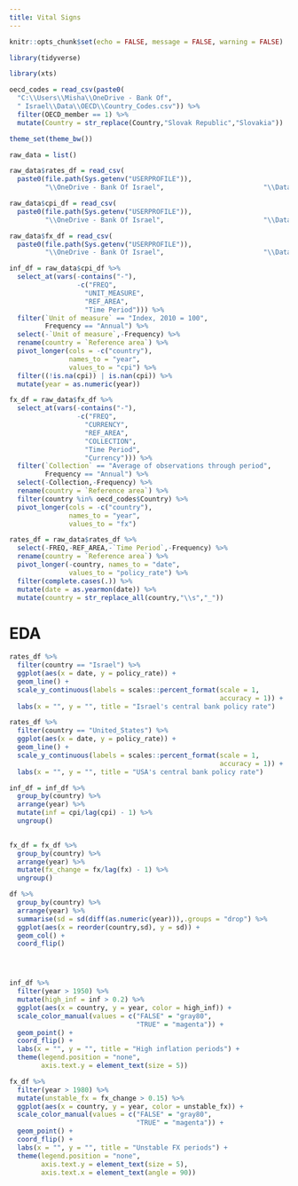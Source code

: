 ```yaml
---
title: Vital Signs
---
```



```r
knitr::opts_chunk$set(echo = FALSE, message = FALSE, warning = FALSE)
```



```r

library(tidyverse)

library(xts)

```


```r

oecd_codes = read_csv(paste0(
  "C:\\Users\\Misha\\OneDrive - Bank Of",
  " Israel\\Data\\OECD\\Country_Codes.csv")) %>% 
  filter(OECD_member == 1) %>% 
  mutate(Country = str_replace(Country,"Slovak Republic","Slovakia"))

theme_set(theme_bw())

```


```r

raw_data = list()

raw_data$rates_df = read_csv(
  paste0(file.path(Sys.getenv("USERPROFILE")),
         "\\OneDrive - Bank Of Israel",                         "\\Data\\BIS\\WEBSTATS_CBPOL_M_DATAFLOW_csv_col.csv"))

raw_data$cpi_df = read_csv(
  paste0(file.path(Sys.getenv("USERPROFILE")),
         "\\OneDrive - Bank Of Israel",                         "\\Data\\BIS\\WEBSTATS_LONG_CPI_DATAFLOW_csv_col.csv"))

raw_data$fx_df = read_csv(
  paste0(file.path(Sys.getenv("USERPROFILE")),
         "\\OneDrive - Bank Of Israel",                         "\\Data\\BIS\\WEBSTATS_XRU_CURRENT_DATAFLOW_csv_col.csv"))


```


```r

inf_df = raw_data$cpi_df %>% 
  select_at(vars(-contains("-"),
                 -c("FREQ",
                   "UNIT_MEASURE",
                   "REF_AREA",
                   "Time Period"))) %>% 
  filter(`Unit of measure` == "Index, 2010 = 100",
         Frequency == "Annual") %>% 
  select(-`Unit of measure`,-Frequency) %>% 
  rename(country = `Reference area`) %>% 
  pivot_longer(cols = -c("country"),
               names_to = "year",
               values_to = "cpi") %>% 
  filter((!is.na(cpi)) | is.nan(cpi)) %>% 
  mutate(year = as.numeric(year))


```


```r
fx_df = raw_data$fx_df %>% 
  select_at(vars(-contains("-"),
                 -c("FREQ",
                   "CURRENCY",
                   "REF_AREA",
                   "COLLECTION",
                   "Time Period",
                   "Currency"))) %>% 
  filter(`Collection` == "Average of observations through period",
         Frequency == "Annual") %>% 
  select(-Collection,-Frequency) %>% 
  rename(country = `Reference area`) %>% 
  filter(country %in% oecd_codes$Country) %>% 
  pivot_longer(cols = -c("country"),
               names_to = "year",
               values_to = "fx")
```


```r

rates_df = raw_data$rates_df %>% 
  select(-FREQ,-REF_AREA,-`Time Period`,-Frequency) %>% 
  rename(country = `Reference area`) %>% 
  pivot_longer(-country, names_to = "date",
               values_to = "policy_rate") %>% 
  filter(complete.cases(.)) %>% 
  mutate(date = as.yearmon(date)) %>% 
  mutate(country = str_replace_all(country,"\\s","_"))

```


# EDA

```r

rates_df %>% 
  filter(country == "Israel") %>% 
  ggplot(aes(x = date, y = policy_rate)) + 
  geom_line() + 
  scale_y_continuous(labels = scales::percent_format(scale = 1,
                                                     accuracy = 1)) + 
  labs(x = "", y = "", title = "Israel's central bank policy rate")

rates_df %>% 
  filter(country == "United_States") %>% 
  ggplot(aes(x = date, y = policy_rate)) + 
  geom_line() + 
  scale_y_continuous(labels = scales::percent_format(scale = 1,
                                                     accuracy = 1)) + 
  labs(x = "", y = "", title = "USA's central bank policy rate")

```




```r

inf_df = inf_df %>% 
  group_by(country) %>% 
  arrange(year) %>% 
  mutate(inf = cpi/lag(cpi) - 1) %>% 
  ungroup()
  

fx_df = fx_df %>% 
  group_by(country) %>% 
  arrange(year) %>% 
  mutate(fx_change = fx/lag(fx) - 1) %>% 
  ungroup()

```


```r

df %>% 
  group_by(country) %>% 
  arrange(year) %>% 
  summarise(sd = sd(diff(as.numeric(year))),.groups = "drop") %>% 
  ggplot(aes(x = reorder(country,sd), y = sd)) + 
  geom_col() + 
  coord_flip()





```


```r

inf_df %>% 
  filter(year > 1950) %>% 
  mutate(high_inf = inf > 0.2) %>% 
  ggplot(aes(x = country, y = year, color = high_inf)) + 
  scale_color_manual(values = c("FALSE" = "gray80",
                                "TRUE" = "magenta")) + 
  geom_point() + 
  coord_flip() + 
  labs(x = "", y = "", title = "High inflation periods") + 
  theme(legend.position = "none",
        axis.text.y = element_text(size = 5))
```


```r

fx_df %>% 
  filter(year > 1980) %>% 
  mutate(unstable_fx = fx_change > 0.15) %>% 
  ggplot(aes(x = country, y = year, color = unstable_fx)) + 
  scale_color_manual(values = c("FALSE" = "gray80",
                                "TRUE" = "magenta")) + 
  geom_point() + 
  coord_flip() + 
  labs(x = "", y = "", title = "Unstable FX periods") + 
  theme(legend.position = "none",
        axis.text.y = element_text(size = 5),
        axis.text.x = element_text(angle = 90))
```

